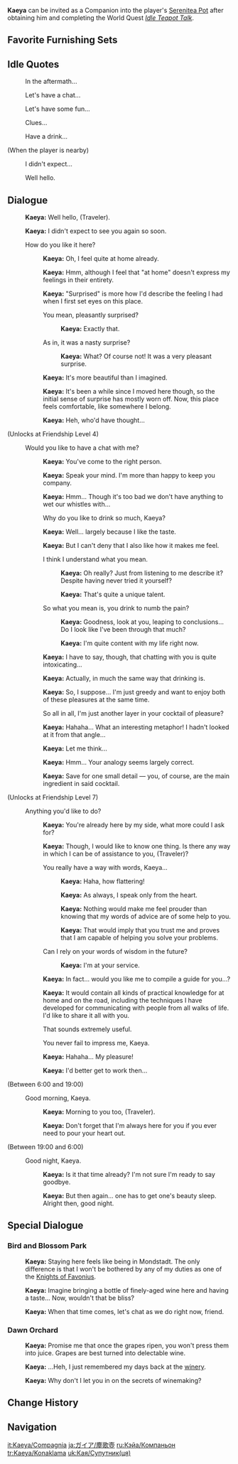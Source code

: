 {{CharacterTabs}}
{{Furnishing Infobox
|title          = Kaeya
|id             = 368107
|image          = Character Kaeya Thumb.png
|category       = Companion
|subcategory    = Companion
|quality        = 4
|adeptal_energy = 300
|load           = 1200
|description    = Character In-Residence
}}
'''Kaeya''' can be invited as a Companion into the player's [[Serenitea Pot]] after obtaining him and completing the World Quest ''[[Idle Teapot Talk]]''.

==Favorite Furnishing Sets==
{{HousingCompanion|favorite}}
{{Companion Favor Table}}

==Idle Quotes==
{{Dialogue start}}
: {{DIcon|Idle}} In the aftermath...
: {{DIcon|Idle}} Let's have a chat...
: {{DIcon|Idle}} Let's have some fun...
: {{DIcon|Idle}} Clues...
: {{DIcon|Idle}} Have a drink...

;(When the player is nearby)
: {{DIcon|Idle}} I didn't expect...
: {{DIcon|Idle}} Well hello.
{{Dialogue end}}

==Dialogue==
{{Dialogue start}}
:{{A|vo kaeya mimitomo hello 01.ogg}} '''Kaeya:''' Well hello, (Traveler).
:{{A|vo kaeya mimitomo hello 02.ogg}} '''Kaeya:''' I didn't expect to see you again so soon.
:{{DIcon}} How do you like it here?
::{{A|vo kaeya mimitomo friendship1 01.ogg}} '''Kaeya:''' Oh, I feel quite at home already.
::{{A|vo kaeya mimitomo friendship1 02.ogg}} '''Kaeya:''' Hmm, although I feel that "at home" doesn't express my feelings in their entirety.
::{{A|vo kaeya mimitomo friendship1 03.ogg}} '''Kaeya:''' "Surprised" is more how I'd describe the feeling I had when I first set eyes on this place.
::{{DIcon}} You mean, pleasantly surprised?
:::{{A|vo kaeya mimitomo friendship1 04a.ogg}} '''Kaeya:''' Exactly that.
::{{DIcon}} As in, it was a nasty surprise?
:::{{A|vo kaeya mimitomo friendship1 04b.ogg}} '''Kaeya:''' What? Of course not! It was a very pleasant surprise.
::{{A|vo kaeya mimitomo friendship1 05.ogg}} '''Kaeya:''' It's more beautiful than I imagined.
::{{A|vo kaeya mimitomo friendship1 06.ogg}} '''Kaeya:''' It's been a while since I moved here though, so the initial sense of surprise has mostly worn off. Now, this place feels comfortable, like somewhere I belong.
::{{A|vo kaeya mimitomo friendship1 07.ogg}} '''Kaeya:''' Heh, who'd have thought...
;(Unlocks at Friendship Level 4)
:{{DIcon}} Would you like to have a chat with me?
::{{A|vo kaeya mimitomo friendship2 01.ogg}} '''Kaeya:''' You've come to the right person.
::{{A|vo kaeya mimitomo friendship2 02.ogg}} '''Kaeya:''' Speak your mind. I'm more than happy to keep you company.
::{{A|vo kaeya mimitomo friendship2 03.ogg}} '''Kaeya:''' Hmm... Though it's too bad we don't have anything to wet our whistles with...
::{{DIcon}} Why do you like to drink so much, Kaeya?
::{{A|vo kaeya mimitomo friendship2 04.ogg}} '''Kaeya:''' Well... largely because I like the taste.
::{{A|vo kaeya mimitomo friendship2 05.ogg}} '''Kaeya:''' But I can't deny that I also like how it makes me feel.
::{{DIcon}} I think I understand what you mean.
:::{{A|vo kaeya mimitomo friendship2 06a 1.ogg}} '''Kaeya:''' Oh really? Just from listening to me describe it? Despite having never tried it yourself?
:::{{A|vo kaeya mimitomo friendship2 06a 2.ogg}} '''Kaeya:''' That's quite a unique talent.
::{{DIcon}} So what you mean is, you drink to numb the pain?
:::{{A|vo kaeya mimitomo friendship2 06b 1.ogg}} '''Kaeya:''' Goodness, look at you, leaping to conclusions... Do I look like I've been through that much?
:::{{A|vo kaeya mimitomo friendship2 06b 2.ogg}} '''Kaeya:''' I'm quite content with my life right now.
::{{A|vo kaeya mimitomo friendship2 07.ogg}} '''Kaeya:''' I have to say, though, that chatting with you is quite intoxicating...
::{{A|vo kaeya mimitomo friendship2 08.ogg}} '''Kaeya:''' Actually, in much the same way that drinking is.
::{{A|vo kaeya mimitomo friendship2 09.ogg}} '''Kaeya:''' So, I suppose... I'm just greedy and want to enjoy both of these pleasures at the same time.
::{{DIcon}} So all in all, I'm just another layer in your cocktail of pleasure?
::{{A|vo kaeya mimitomo friendship2 10.ogg}} '''Kaeya:''' Hahaha... What an interesting metaphor! I hadn't looked at it from that angle...
::{{A|vo kaeya mimitomo friendship2 11.ogg}} '''Kaeya:''' Let me think...
::{{A|vo kaeya mimitomo friendship2 12.ogg}} '''Kaeya:''' Hmm... Your analogy seems largely correct.
::{{A|vo kaeya mimitomo friendship2 13.ogg}} '''Kaeya:''' Save for one small detail &mdash; you, of course, are the main ingredient in said cocktail.
;(Unlocks at Friendship Level 7)
:{{DIcon}} Anything you'd like to do?
::{{A|vo kaeya mimitomo friendship3 01.ogg}} '''Kaeya:''' You're already here by my side, what more could I ask for?
::{{A|vo kaeya mimitomo friendship3 02.ogg}} '''Kaeya:''' Though, I would like to know one thing. Is there any way in which I can be of assistance to you, (Traveler)?
::{{DIcon}} You really have a way with words, Kaeya...
:::{{A|vo kaeya mimitomo friendship3 03a 1.ogg}} '''Kaeya:''' Haha, how flattering!
:::{{A|vo kaeya mimitomo friendship3 03a 2.ogg}} '''Kaeya:''' As always, I speak only from the heart.
:::{{A|vo kaeya mimitomo friendship3 03a 3.ogg}} '''Kaeya:''' Nothing would make me feel prouder than knowing that my words of advice are of some help to you.
:::{{A|vo kaeya mimitomo friendship3 03a 4.ogg}} '''Kaeya:''' That would imply that you trust me and proves that I am capable of helping you solve your problems.
::{{DIcon}} Can I rely on your words of wisdom in the future?
:::{{A|vo kaeya mimitomo friendship3 03b 1.ogg}} '''Kaeya:''' I'm at your service.
::{{A|vo kaeya mimitomo friendship3 04.ogg}} '''Kaeya:''' In fact... would you like me to compile a guide for you...?
::{{A|vo kaeya mimitomo friendship3 05.ogg}} '''Kaeya:''' It would contain all kinds of practical knowledge for at home and on the road, including the techniques I have developed for communicating with people from all walks of life. I'd like to share it all with you.
::{{DIcon}} That sounds extremely useful.
::{{DIcon}} You never fail to impress me, Kaeya.
::{{A|vo kaeya mimitomo friendship3 06.ogg}} '''Kaeya:''' Hahaha... My pleasure!
::{{A|vo kaeya mimitomo friendship3 07.ogg}} '''Kaeya:''' I'd better get to work then...
;<nowiki>(Between 6:00 and 19:00)</nowiki>
:{{DIcon}} Good morning, Kaeya.
::{{A|vo kaeya mimitomo morning 01.ogg}} '''Kaeya:''' Morning to you too, (Traveler).
::{{A|vo kaeya mimitomo morning 02.ogg}} '''Kaeya:''' Don't forget that I'm always here for you if you ever need to pour your heart out.
;<nowiki>(Between 19:00 and 6:00)</nowiki>
:{{DIcon}} Good night, Kaeya.
::{{A|vo kaeya mimitomo night 01.ogg}} '''Kaeya:''' Is it that time already? I'm not sure I'm ready to say goodbye.
::{{A|vo kaeya mimitomo night 02.ogg}} '''Kaeya:''' But then again... one has to get one's beauty sleep. Alright then, good night.
{{Dialogue end}}

==Special Dialogue==
{{HousingCompanion|special}}

===Bird and Blossom Park===
{{Dialogue start}}
:{{A|vo mimitomo md kaeya park 01.ogg}} '''Kaeya:''' Staying here feels like being in Mondstadt. The only difference is that I won't be bothered by any of my duties as one of the [[Knights of Favonius]].
:{{A|vo mimitomo md kaeya park 02.ogg}} '''Kaeya:''' Imagine bringing a bottle of finely-aged wine here and having a taste... Now, wouldn't that be bliss?
:{{A|vo mimitomo md kaeya park 03.ogg}} '''Kaeya:''' When that time comes, let's chat as we do right now, friend.
{{Dialogue end}}

===Dawn Orchard===
{{Dialogue start}}
:{{A|vo mimitomo md kaeya vineyard 01.ogg}} '''Kaeya:''' Promise me that once the grapes ripen, you won't press them into juice. Grapes are best turned into delectable wine.
:{{A|vo mimitomo md kaeya vineyard 02.ogg}} '''Kaeya:''' ...Heh, I just remembered my days back at the [[Dawn Winery|winery]].
:{{A|vo mimitomo md kaeya vineyard 03.ogg}} '''Kaeya:''' Why don't I let you in on the secrets of winemaking?
{{Dialogue end}}

==Change History==
{{Change History|1.6}}

==Navigation==
{{Furnishing Navbox/Living|Companion}}

[[it:Kaeya/Compagnia]]
[[ja:ガイア/塵歌壺]]
[[ru:Кэйа/Компаньон]]
[[tr:Kaeya/Konaklama]]
[[uk:Кая/Супутник(ця)]]